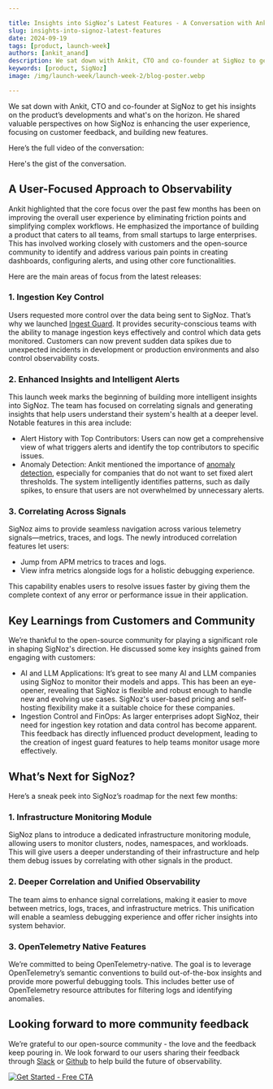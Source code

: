 ```yaml
---

title: Insights into SigNoz’s Latest Features - A Conversation with Ankit, CTO of SigNoz
slug: insights-into-signoz-latest-features
date: 2024-09-19
tags: [product, launch-week]
authors: [ankit_anand]
description: We sat down with Ankit, CTO and co-founder at SigNoz to get his insights on the product’s developments and what's on the horizon. He shared valuable perspectives on how SigNoz is enhancing the user experience, focusing on customer feedback, and building new features. 
keywords: [product, SigNoz]
image: /img/launch-week/launch-week-2/blog-poster.webp

---
```


We sat down with Ankit, CTO and co-founder at SigNoz to get his insights on the product’s developments and what's on the horizon. He shared valuable perspectives on how SigNoz is enhancing the user experience, focusing on customer feedback, and building new features. 

Here’s the full video of the conversation:

<YouTube id="tJ9AaV9nEzA" mute={false} />

Here's the gist of the conversation.

## A User-Focused Approach to Observability

Ankit highlighted that the core focus over the past few months has been on improving the overall user experience by eliminating friction points and simplifying complex workflows. He emphasized the importance of building a product that caters to all teams, from small startups to large enterprises. This has involved working closely with customers and the open-source community to identify and address various pain points in creating dashboards, configuring alerts, and using other core functionalities.

Here are the main areas of focus from the latest releases:

### 1. Ingestion Key Control

Users requested more control over the data being sent to SigNoz. That’s why we launched [Ingest Guard](https://signoz.io/blog/introducing-ingest-guard-feature/). It provides security-conscious teams with the ability to manage ingestion keys effectively and control which data gets monitored. Customers can now prevent sudden data spikes due to unexpected incidents in development or production environments and also control observability costs.

### 2. Enhanced Insights and Intelligent Alerts

This launch week marks the beginning of building more intelligent insights into SigNoz. The team has focused on correlating signals and generating insights that help users understand their system's health at a deeper level. Notable features in this area include:

- Alert History with Top Contributors: Users can now get a comprehensive view of what triggers alerts and identify the top contributors to specific issues.
- Anomaly Detection: Ankit mentioned the importance of [anomaly detection](https://signoz.io/blog/introducing-anomaly-detection-for-smarter-alerts/), especially for companies that do not want to set fixed alert thresholds. The system intelligently identifies patterns, such as daily spikes, to ensure that users are not overwhelmed by unnecessary alerts.

### 3. Correlating Across Signals

SigNoz aims to provide seamless navigation across various telemetry signals—metrics, traces, and logs. The newly introduced correlation features let users:

- Jump from APM metrics to traces and logs.
- View infra metrics alongside logs for a holistic debugging experience.

This capability enables users to resolve issues faster by giving them the complete context of any error or performance issue in their application.

## Key Learnings from Customers and Community

We’re thankful to the open-source community for playing a significant role in shaping SigNoz's direction. He discussed some key insights gained from engaging with customers:

- AI and LLM Applications: It’s great to see many AI and LLM companies using SigNoz to monitor their models and apps. This has been an eye-opener, revealing that SigNoz is flexible and robust enough to handle new and evolving use cases. SigNoz's user-based pricing and self-hosting flexibility make it a suitable choice for these companies.
- Ingestion Control and FinOps: As larger enterprises adopt SigNoz, their need for ingestion key rotation and data control has become apparent. This feedback has directly influenced product development, leading to the creation of ingest guard features to help teams monitor usage more effectively.

## What’s Next for SigNoz?

Here’s a sneak peek into SigNoz’s roadmap for the next few months:

### 1. Infrastructure Monitoring Module

SigNoz plans to introduce a dedicated infrastructure monitoring module, allowing users to monitor clusters, nodes, namespaces, and workloads. This will give users a deeper understanding of their infrastructure and help them debug issues by correlating with other signals in the product.

### 2. Deeper Correlation and Unified Observability

The team aims to enhance signal correlations, making it easier to move between metrics, logs, traces, and infrastructure metrics. This unification will enable a seamless debugging experience and offer richer insights into system behavior.

### 3. OpenTelemetry Native Features

We’re committed to being OpenTelemetry-native. The goal is to leverage OpenTelemetry’s semantic conventions to build out-of-the-box insights and provide more powerful debugging tools. This includes better use of OpenTelemetry resource attributes for filtering logs and identifying anomalies.

## Looking forward to more community feedback

We’re grateful to our open-source community - the love and the feedback keep pouring in. We look forward to our users sharing their feedback through [Slack](https://signoz.io/slack/) or [Github](https://github.com/SigNoz/signoz) to help build the future of observability.

[![Get Started - Free CTA](/img/launch_week/try-signoz-cloud-blog-cta.png)](https://signoz.io/teams/)